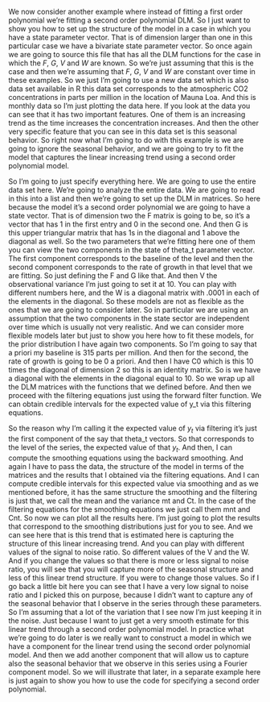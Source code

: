 <!-- transcript of https://www.coursera.org/learn/bayesian-statistics-time-series-analysis/lecture/EMgQY/second-order-polynomial-filtering-and-smoothing-example -->


We now consider another example where instead of fitting a first order polynomial we're fitting a second order polynomial DLM. So I just want to show you how to set up the structure of the model in a case in which you have a state parameter vector. That is of dimension larger than one in this particular case we have a bivariate state parameter vector. So once again we are going to source this file that has all the DLM functions for the case in which the $F$, $G$, $V$ and $W$ are known. So we're just assuming that this is the case and then we're assuming that $F$, $G$, $V$ and $W$ are constant over time in these examples. So we just I'm going to use a new data set which is also data set available in R this data set corresponds to the atmospheric CO2 concentrations in parts per million in the location of Mauna Loa. And this is monthly data so I'm just plotting the data here. If you look at the data you can see that it has two important features. One of them is an increasing trend as the time increases the concentration increases. And then the other very specific feature that you can see in this data set is this seasonal behavior. So right now what I'm going to do with this example is we are going to ignore the seasonal behavior, and we are going to try to fit the model that captures the linear increasing trend using a second order polynomial model. 

So I'm going to just specify everything here. We are going to use the entire data set here. We're going to analyze the entire data. We are going to read in this into a list and then we're going to set up the DLM in matrices. So here because the model it's a second order polynomial we are going to have a state vector. That is of dimension two the F matrix is going to be, so it's a vector that has 1 in the first entry and 0 in the second one. And then G is this upper triangular matrix that has 1s in the diagonal and 1 above the diagonal as well. So the two parameters that we're fitting here one of them you can view the two components in the state of theta_t parameter vector. The first component corresponds to the baseline of the level and then the second component corresponds to the rate of growth in that level that we are fitting. So just defining the F and G like that. And then V the observational variance I'm just going to set it at 10. You can play with different numbers here, and the W is a diagonal matrix with .0001 in each of the elements in the diagonal. So these models are not as flexible as the ones that we are going to consider later. So in particular we are using an assumption that the two components in the state sector are independent over time which is usually not very realistic. And we can consider more flexible models later but just to show you here how to fit these models, for the prior distribution I have again two components. So I'm going to say that a priori my baseline is 315 parts per million. And then for the second, the rate of growth is going to be 0 a priori. And then I have C0 which is this 10 times the diagonal of dimension 2 so this is an identity matrix. So is we have a diagonal with the elements in the diagonal equal to 10. So we wrap up all the DLM matrices with the functions that we defined before. And then we proceed with the filtering equations just using the forward filter function. We can obtain credible intervals for the expected value of y_t via this filtering equations. 

So the reason why I'm calling it the expected value of $y_t$ via filtering it's just the first component of the say that theta_t vectors. So that corresponds to the level of the series, the expected value of that $y_t$. And then, I can compute the smoothing equations using the backward smoothing. And again I have to pass the data, the structure of the model in terms of the matrices and the results that I
obtained via the filtering equations. And I can compute credible intervals for this expected value via smoothing and as we mentioned before, it has the same structure the smoothing and the filtering is just that, we call the mean and the variance mt and Ct. In the case of the filtering equations for the smoothing equations we just call them mnt and Cnt. So now we can plot all the results here. I'm just going to plot the results that correspond to the smoothing distributions just for you to see. And we can see here that is this trend that is estimated here is capturing the structure of this linear increasing trend. And you can play with different values of the signal to noise ratio. So different values of the V and the W. And if you change the values so that there is more or less signal to noise ratio, you will see that you will capture more of the seasonal structure and less of this linear trend structure. If you were to change those values. So if I go back a little bit here you can see that I have a very low signal to noise ratio and I picked this on purpose, because I didn't want to capture any of the seasonal behavior that I observe in the series through these parameters. So I'm assuming that a lot of the variation that I see now I'm just keeping it in the noise. Just because I want to just get a very smooth estimate for this linear trend through a second order polynomial model. In practice what we're going to do later is we really want to construct a model in which we have a component for the linear trend using the second order polynomial model. And then we add another component that will allow us to capture also the seasonal behavior that we observe in this series using a Fourier component model. So we will illustrate that later, in a separate example here is just again to show you how to use the code for specifying a second order polynomial.

